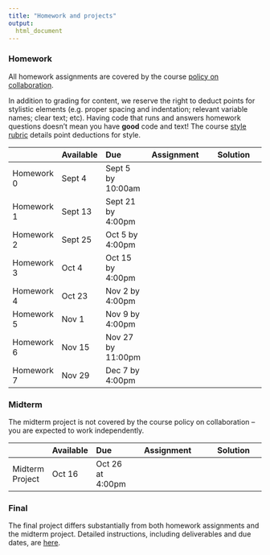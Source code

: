 ```yaml
---
title: "Homework and projects"
output:
  html_document
---
```



### Homework

All homework assignments are covered by the course [policy on collaboration](policy_on_collaboration.html). 

In addition to grading for content, we reserve the right to deduct points for stylistic elements (e.g. proper spacing and indentation; relevant variable names; clear text; etc). Having code that runs and answers homework questions doesn't mean you have **good** code and text! The course [style rubric](homework_style_rubric.html) details point deductions for style.

|               | Available  | Due               | Assignment                                                | Solution                                                                   |
|:------------- |:---------- |:----------------- | :--------------------------------------------------------:| :-------------------------------------------------------------------------:|
| Homework 0    | Sept 4     | Sept 5 by 10:00am | [<i class="far fa-file-code fa-lg"></i>](homework_0.html) | [<i class="fas fa-check fa-lg"></i>](link)                                 |
| Homework 1    | Sept 13    | Sept 21 by 4:00pm | [<i class="far fa-file-code fa-lg"></i>](homework_1.html) | [<i class="fas fa-check fa-lg"></i>](link)                                 |
| Homework 2    | Sept 25    | Oct 5 by 4:00pm   | [<i class="far fa-file-code fa-lg"></i>](homework_2.html) | [<i class="fas fa-check fa-lg"></i>](link)                                 |
| Homework 3    | Oct 4      | Oct 15 by 4:00pm  | [<i class="far fa-file-code fa-lg"></i>](homework_3.html) | [<i class="fas fa-check fa-lg"></i>](link)                                 |
| Homework 4    | Oct 23     | Nov 2 by 4:00pm   | [<i class="far fa-file-code fa-lg"></i>](homework_4.html) | [<i class="fas fa-check fa-lg"></i>](link)                                 |
| Homework 5    | Nov 1      | Nov 9 by 4:00pm   | [<i class="far fa-file-code fa-lg"></i>](homework_5.html) | [<i class="fas fa-check fa-lg"></i>](link)                                 |
| Homework 6    | Nov 15     | Nov 27 by 11:00pm | [<i class="far fa-file-code fa-lg"></i>](homework_6.html) | [<i class="fas fa-check fa-lg"></i>](link)                                 |
| Homework 7    | Nov 29     | Dec 7 by 4:00pm   | [<i class="far fa-file-code fa-lg"></i>](link)            | [<i class="fas fa-check fa-lg"></i>](link)                                 |

### Midterm

The midterm project is not covered by the course policy on collaboration -- you are expected to work independently. 

|                 | Available  | Due              | Assignment                                                     | Solution |
|:--------------- |:---------- |:---------------- | :-------------------------------------------------------------:| :----------------------------------------------:|
| Midterm Project | Oct 16     | Oct 26 at 4:00pm | [<i class="far fa-file-code fa-lg"></i>](midterm_project.html) | [<i class="fas fa-check fa-lg"></i>](link)      |

### Final
    
The final project differs substantially from both homework assignments and the midterm project. Detailed instructions, including deliverables and due dates, are [here](final_project.html).